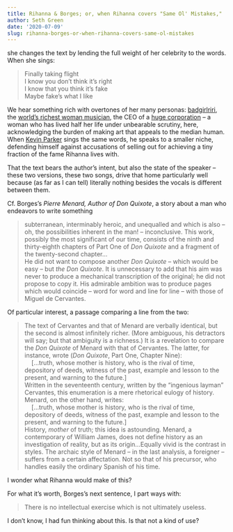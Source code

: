 ```yaml
---
title: Rihanna & Borges; or, when Rihanna covers "Same Ol' Mistakes,"
author: Seth Green
date: '2020-07-09'
slug: rihanna-borges-or-when-rihanna-covers-same-ol-mistakes
---
```


she changes the text by lending the full weight of her celebrity to the words. When she sings:

> Finally taking flight  
I know you don't think it's right  
I know that you think it's fake  
Maybe fake's what I like

We hear something rich with overtones of her many personas: [badgirlriri](https://www.instagram.com/badgalriri/?hl=en), the [world's richest woman musician](https://www.cnn.com/2019/06/05/entertainment/rihanna-wealth-scli-intl/index.html), the CEO of a [huge corporation](https://en.wikipedia.org/wiki/Fenty_Beauty) -- a woman who has lived half her life under unbearable scrutiny, here, acknowledging the burden of making art that appeals to the median human. When [Kevin Parker](https://en.wikipedia.org/wiki/Kevin_Parker_(musician)) sings the same words, he speaks to a smaller niche, defending himself against accusations of selling out for achieving a tiny fraction of the fame Rihanna lives with. 

That the text bears the author's intent, but also the state of the speaker -- these two versions, these two songs, drive that home particularly well because (as far as I can tell) literally nothing besides the vocals is different between them.

Cf. Borges's _Pierre Menard, Author of Don Quixote_, a story about a man who endeavors to write something

> subterranean, interminably heroic, and unequalled and which is also -- oh,  the possibilities inherent in the man! -- inconclusive. This work, possibly the most significant of our time, consists of the ninth and thirty-eighth chapters of Part One of _Don Quixote_ and a fragment of the twenty-second chapter...  
He did not want to compose another _Don Quixote_ -- which would be easy -- but _the Don Quixote_. It is unnecessary to add that his aim was never to produce a mechanical transcription of the original; he did not propose to copy it. His admirable ambition was to produce pages which would coincide -- word for word and line for line -- with those of Miguel de Cervantes.

Of particular interest, a passage comparing a line from the two:

> | The text of Cervantes and that of Menard are verbally identical, but the second is almost infinitely richer. (More ambiguous, his detractors will say; but that ambiguity is a richness.) It is a revelation to compare the _Don Quixote_ of Menard with that of Cervantes. The latter, for instance, wrote (_Don Quixote_, Part One, Chapter Nine):  
> |     [...truth, whose mother is history, who is the rival of time, depository of deeds, witness of the past, example and lesson to the present, and warning to the future.]  
> | Written in the seventeenth century, written by the "ingenious layman" Cervantes, this enumeration is a mere rhetorical eulogy of history. Menard, on the other hand, writes:  
> |     [...truth, whose mother is history, who is the rival of time, depository of deeds, witness of the past, example and lesson to the present, and warning to the future.]  
> | History, _mother_ of truth; this idea is astounding. Menard, a contemporary of William James, does not define history as an investigation of reality, but as its origin...Equally vivid is the contrast in styles. The archaic style of Menard -- in the last analysis, a foreigner -- suffers from a certain affectation. Not so that of his precursor, who handles easily the ordinary Spanish of his time.

I wonder what Rihanna would make of this? 

For what it's worth, Borges's next sentence, I part ways with:

> There is no intellectual exercise which is not ultimately useless. 

I don't know, I had fun thinking about this. Is that not a kind of use?
